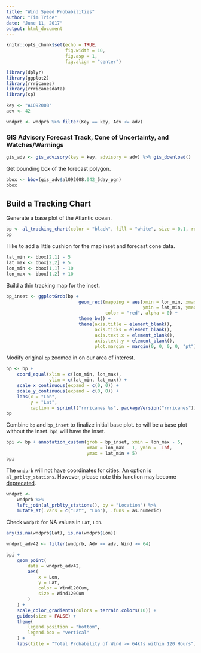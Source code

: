 ```yaml
---
title: "Wind Speed Probabilities"
author: "Tim Trice"
date: "June 11, 2017"
output: html_document
---
```


```r
knitr::opts_chunk$set(echo = TRUE, 
                      fig.width = 10, 
                      fig.asp = 1, 
                      fig.align = "center")
```

```r
library(dplyr)
library(ggplot2)
library(rrricanes)
library(rrricanesdata)
library(sp)
```

```r
key <- "AL092008"
adv <- 42
```

```r
wndprb <- wndprb %>% filter(Key == key, Adv <= adv)
```

### GIS Advisory Forecast Track, Cone of Uncertainty, and Watches/Warnings

```r
gis_adv <- gis_advisory(key = key, advisory = adv) %>% gis_download()
```

Get bounding box of the forecast polygon.

```r
bbox <- bbox(gis_adv$al092008.042_5day_pgn)
bbox
```

## Build a Tracking Chart

Generate a base plot of the Atlantic ocean.

```r
bp <- al_tracking_chart(color = "black", fill = "white", size = 0.1, res = 50)
bp
```

I like to add a little cushion for the map inset and forecast cone data. 

```r
lat_min <- bbox[2,1] - 5
lat_max <- bbox[2,2] + 5
lon_min <- bbox[1,1] - 10
lon_max <- bbox[1,2] + 10
```

Build a thin tracking map for the inset.

```r
bp_inset <- ggplotGrob(bp +
                           geom_rect(mapping = aes(xmin = lon_min, xmax = lon_max,
                                                   ymin = lat_min, ymax = lat_max),
                                     color = "red", alpha = 0) +
                           theme_bw() +
                           theme(axis.title = element_blank(),
                                 axis.ticks = element_blank(),
                                 axis.text.x = element_blank(),
                                 axis.text.y = element_blank(),
                                 plot.margin = margin(0, 0, 0, 0, "pt")))
```

Modify original `bp` zoomed in on our area of interest.

```r
bp <- bp +
    coord_equal(xlim = c(lon_min, lon_max),
                ylim = c(lat_min, lat_max)) +
    scale_x_continuous(expand = c(0, 0)) +
    scale_y_continuous(expand = c(0, 0)) +
    labs(x = "Lon",
         y = "Lat",
         caption = sprintf("rrricanes %s", packageVersion("rrricanes")))
bp
```

Combine `bp` and `bp_inset` to finalize initial base plot. `bp` will be a base plot without the inset. `bpi` will have the inset.

```r
bpi <- bp + annotation_custom(grob = bp_inset, xmin = lon_max - 5,
                              xmax = lon_max - 1, ymin = -Inf,
                              ymax = lat_min + 5)
bpi
```

The `wndprb` will not have coordinates for cities. An option is `al_prblty_stations`. However, please note this function may become [deprecated](https://github.com/ropensci/rrricanes/issues/46). 

```r
wndprb <- 
    wndprb %>% 
    left_join(al_prblty_stations(), by = "Location") %>% 
    mutate_at(.vars = c("Lat", "Lon"), .funs = as.numeric)
```

Check `wndprb` for NA values in `Lat`, `Lon`.

```r
any(is.na(wndprb$Lat), is.na(wndprb$Lon))
```

```r
wndprb_adv42 <- filter(wndprb, Adv == adv, Wind >= 64)

bpi +
    geom_point(
        data = wndprb_adv42, 
        aes(
            x = Lon,
            y = Lat, 
            color = Wind120Cum,
            size = Wind120Cum
        )
    ) + 
    scale_color_gradientn(colors = terrain.colors(10)) + 
    guides(size = FALSE) + 
    theme(
        legend.position = "bottom", 
        legend.box = "vertical"
    ) + 
    labs(title = "Total Probability of Wind >= 64kts within 120 Hours")
```
